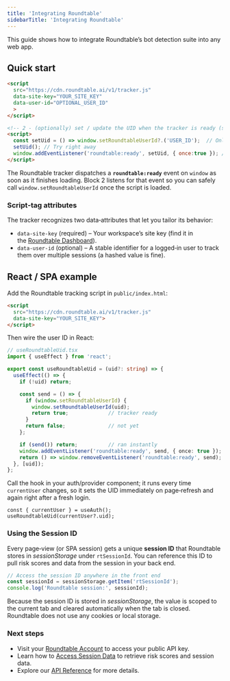 ```yaml
---
title: 'Integrating Roundtable'
sidebarTitle: 'Integrating Roundtable'
---
```


This guide shows how to integrate Roundtable’s bot detection suite into any web app.

## Quick start

```html
<script
  src="https://cdn.roundtable.ai/v1/tracker.js"
  data-site-key="YOUR_SITE_KEY"
  data-user-id="OPTIONAL_USER_ID"
  >
</script>

<!-- 2 ‑ (optionally) set / update the UID when the tracker is ready (skip if you used data-user-id) -->
<script>
  const setUid = () => window.setRoundtableUserId?.('USER_ID');  // Only runs if script is ready
  setUid(); // Try right away
  window.addEventListener('roundtable:ready', setUid, { once:true }); // Try again once if event
</script>
```

The Roundtable tracker dispatches a **`roundtable:ready`** event on `window` as soon as it finishes loading. Block 2 listens for that event so you can safely call `window.setRoundtableUserId` once the script is loaded.

### Script‑tag attributes

The tracker recognizes two data‑attributes that let you tailor its behavior:

- `data-site-key` (required) – Your workspace’s site key (find it in the [Roundtable Dashboard](https://accounts.roundtable.ai)).
- `data-user-id` (optional) – A stable identifier for a logged‑in user to track them over multiple sessions (a hashed value is fine).

## React / SPA example

Add the Roundtable tracking script in `public/index.html`:

```html
<script
  src="https://cdn.roundtable.ai/v1/tracker.js"
  data-site-key="YOUR_SITE_KEY">
</script>
```

Then wire the user ID in React:

```ts
// useRoundtableUid.tsx
import { useEffect } from 'react';

export const useRoundtableUid = (uid?: string) => {
  useEffect(() => {
    if (!uid) return;

    const send = () => {
      if (window.setRoundtableUserId) {
        window.setRoundtableUserId(uid);
        return true;             // tracker ready
      }
      return false;              // not yet
    };

    if (send()) return;          // ran instantly
    window.addEventListener('roundtable:ready', send, { once: true });
    return () => window.removeEventListener('roundtable:ready', send);
  }, [uid]);
};
```

Call the hook in your auth/provider component; it runs every time `currentUser` changes, so it sets the UID immediately on page‑refresh and again right after a fresh login.

```tsx
const { currentUser } = useAuth();
useRoundtableUid(currentUser?.uid);
```

### Using the Session ID

Every page‑view (or SPA session) gets a unique **session ID** that Roundtable stores in
*sessionStorage* under `rtSessionId`. You can reference this ID to pull risk scores and data from the session in your back end.

```js
// Access the session ID anywhere in the front end
const sessionId = sessionStorage.getItem('rtSessionId');
console.log('Roundtable session:', sessionId);
```

Because the session ID is stored in *sessionStorage*, the value is scoped to the current tab and cleared automatically when the tab is closed. Roundtable does not use any cookies or local storage.

### Next steps

- Visit your [Roundtable Account](https://accounts.roundtable.ai/account) to access your public API key.
- Learn how to [Access Session Data](accessing-session-data) to retrieve risk scores and session data.
- Explore our [API Reference](api-reference) for more details.